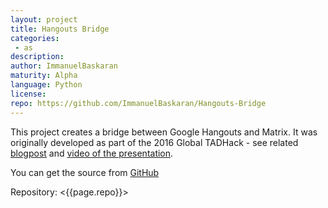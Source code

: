 ```yaml
---
layout: project
title: Hangouts Bridge
categories: 
 - as
description: 
author: ImmanuelBaskaran
maturity: Alpha
language: Python
license: 
repo: https://github.com/ImmanuelBaskaran/Hangouts-Bridge
---
```


This project creates a bridge between Google Hangouts and Matrix. It was originally developed as part of the 2016 Global TADHack - see related [blogpost](https://matrix.org/blog/2016/10/20/tadhack-global-2016/) and [video of the presentation](https://www.youtube.com/watch?v=X41RbOKTrbE&t=17m31s).

You can get the source from [GitHub](https://github.com/ImmanuelBaskaran/Hangouts-Bridge)

Repository: <{{page.repo}}>
